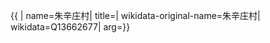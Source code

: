 {{ {{{1|PRC admin/showdata}}}|
name=朱辛庄村|
title=|
wikidata-original-name=朱辛庄村|
wikidata=Q13662677|
arg={{{arg|}}}}}